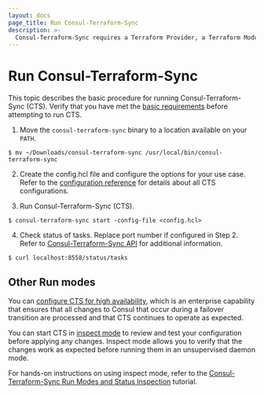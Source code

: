 ```yaml
---
layout: docs
page_title: Run Consul-Terraform-Sync
description: >-
  Consul-Terraform-Sync requires a Terraform Provider, a Terraform Module and a running Consul Cluster outside of the `consul-terraform-sync` daemon.
---
```


# Run Consul-Terraform-Sync

This topic describes the basic procedure for running Consul-Terraform-Sync (CTS). Verify that you have met the [basic requirements](/consul/docs/nia/usage/requirements) before attempting to run CTS.

1. Move the `consul-terraform-sync` binary to a location available on your `PATH`.

  ```shell-session
  $ mv ~/Downloads/consul-terraform-sync /usr/local/bin/consul-terraform-sync
  ```

2. Create the config.hcl file and configure the options for your use case. Refer to the [configuration reference](/consul/docs/nia/configuration) for details about all CTS configurations.

3. Run Consul-Terraform-Sync (CTS).

  ```shell-session
  $ consul-terraform-sync start -config-file <config.hcl>
  ```

4. Check status of tasks. Replace port number if configured in Step 2. Refer to [Consul-Terraform-Sync API](/consul/docs/nia/api) for additional information.

  ```shell-session
  $ curl localhost:8558/status/tasks
  ```

## Other Run modes

You can [configure CTS for high availability](/consul/docs/nia/usage/run-ha), which is an enterprise capability that ensures that all changes to Consul that occur during a failover transition are processed and that CTS continues to operate as expected.

You can start CTS in [inspect mode](/consul/docs/nia/cli/start#modes) to review and test your configuration before applying any changes. Inspect mode allows you to verify that the changes work as expected before running them in an unsupervised daemon mode.

For hands-on instructions on using inspect mode, refer to the [Consul-Terraform-Sync Run Modes and Status Inspection](/consul/tutorials/network-infrastructure-automation/consul-terraform-sync-run-and-inspect?utm_source=WEBSITE&utm_medium=WEB_IO&utm_offer=ARTICLE_PAGE&utm_content=DOCS) tutorial.